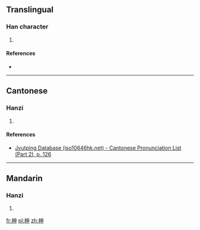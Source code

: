 ==Translingual==

===Han character===
{{Han char|rn=75|rad=木|as=05|sn=9|four=45906|canj=DLWL|ids=⿰木申}}

# {{defn|Han|sort=木05}}

====References====
* {{Han ref|kx=0519.130|dkj=14630|dj=0907.090|hdz=21182.010|uh=67DB|ud=26587|bh=CF5D|bd=53085}}

----

==Cantonese==

===Hanzi===
{{yue-hanzi|jyut=[[san1]]|y=san1}}

# {{defn|lang=yue|sort=木05}}

====References====
* [http://www.iso10646hk.net/jp/document/download.jsp Jyutping Database (iso10646hk.net) - Cantonese Pronunciation List (Part 2), p. 126]

----

==Mandarin==

===Hanzi===
{{cmn-hanzi|pin=[[shēn]] ([[shen1]])|wg=shen<sup>1</sup>}}

# {{defn|lang=cmn|sort=木05}}

[[fr:柛]]
[[pl:柛]]
[[zh:柛]]